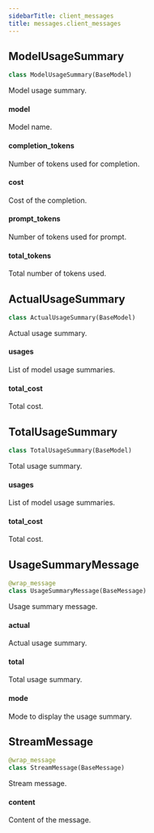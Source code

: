 ```yaml
---
sidebarTitle: client_messages
title: messages.client_messages
---
```


## ModelUsageSummary

```python
class ModelUsageSummary(BaseModel)
```

Model usage summary.

#### model

Model name.

#### completion\_tokens

Number of tokens used for completion.

#### cost

Cost of the completion.

#### prompt\_tokens

Number of tokens used for prompt.

#### total\_tokens

Total number of tokens used.

## ActualUsageSummary

```python
class ActualUsageSummary(BaseModel)
```

Actual usage summary.

#### usages

List of model usage summaries.

#### total\_cost

Total cost.

## TotalUsageSummary

```python
class TotalUsageSummary(BaseModel)
```

Total usage summary.

#### usages

List of model usage summaries.

#### total\_cost

Total cost.

## UsageSummaryMessage

```python
@wrap_message
class UsageSummaryMessage(BaseMessage)
```

Usage summary message.

#### actual

Actual usage summary.

#### total

Total usage summary.

#### mode

Mode to display the usage summary.

## StreamMessage

```python
@wrap_message
class StreamMessage(BaseMessage)
```

Stream message.

#### content

Content of the message.

